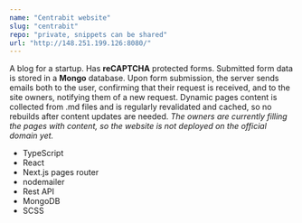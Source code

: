 ```yaml
---
name: "Centrabit website"
slug: "centrabit"
repo: "private, snippets can be shared"
url: "http://148.251.199.126:8080/"
---
```

A blog for a startup. Has **reCAPTCHA** protected forms.
Submitted form data is stored in a **Mongo** database. Upon form submission, the server sends emails both to the user, confirming that their request is received, and to the site owners, notifying them of a new request.
Dynamic pages content is collected from .md files and is regularly revalidated and cached, so no rebuilds after content updates are needed.
*The owners are currently filling the pages with content, so the website is not deployed on the
official domain yet.*

- TypeScript
- React
- Next.js pages router
- nodemailer
- Rest API
- MongoDB
- SCSS